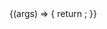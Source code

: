 
<Meta title="Components/Radiobutton" component={Radiobutton} />

<Canvas>
  <Story
    name="Default"
    args={{
      id: '123',
      name: 'my-radiobutton',
      disabled: false,
    }}
  >
    {(args) => {
      return <RadioButton {...args} />;
    }}
  </Story>
</Canvas>

<ArgsTable story="Default" />

